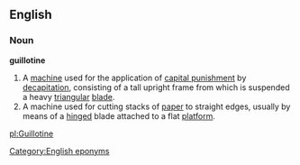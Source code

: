==English==
===Noun===
'''guillotine'''

# A [[machine]] used for the application of [[capital punishment]] by [[decapitation]], consisting of a tall upright frame from which is suspended a heavy [[triangular]] [[blade]].
# A machine used for cutting stacks of [[paper]] to straight edges, usually by means of a [[hinged]] blade attached to a flat [[platform]].

[[Category:English eponyms]]
[[pl:Guillotine]]